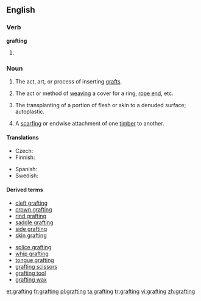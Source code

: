 ==English==

===Verb===
'''grafting'''

#{{present participle of|[[graft#Verb|graft]]}}

===Noun===
{{wikipedia}}
{{en-noun}}

# {{horticulture}} The act, art, or process of inserting [[graft]]s.
# {{nautical}} The act or method of [[weaving]] a cover for a ring, [[rope end]], etc.
# {{surgery}} The transplanting of a portion of flesh or skin to a denuded surface; autoplastic.
# {{carpentry}} A [[scarfing]] or endwise attachment of one [[timber]] to another.

====Translations====
{{trans-top|act, art, or process of inserting grafts}}
* Czech: {{t-|cs|roubování|n}}
* Finnish: {{t-|fi|varttaminen}}
{{trans-mid}}
* Spanish: {{t-|es|injerto|m}}
* Swedish: {{t|sv|ympning}}
{{trans-bottom}}

====Derived terms====
{{rel-top|terms derived from grafting (noun)}}
* [[cleft grafting]]
* [[crown grafting]]
* [[rind grafting]]
* [[saddle grafting]]
* [[side grafting]]
* [[skin grafting]]
{{rel-mid}}
* [[splice grafting]]
* [[whip grafting]]
* [[tongue grafting]]
* [[grafting scissors]]
* [[grafting tool]]
* [[grafting wax]]
{{rel-bottom}}

[[et:grafting]]
[[fr:grafting]]
[[pl:grafting]]
[[ta:grafting]]
[[tr:grafting]]
[[vi:grafting]]
[[zh:grafting]]